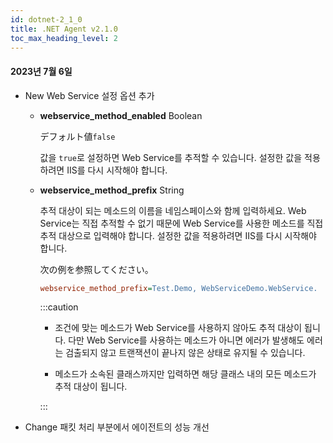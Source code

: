 ```yaml
---
id: dotnet-2_1_0
title: .NET Agent v2.1.0
toc_max_heading_level: 2
---
```


#### 2023년 7월 6일

-   <Status>New</Status> Web Service 설정 옵션 추가

    -   **webservice_method_enabled** <span class='type'>Boolean</span>

        デフォルト値`false`

        값을 `true`로 설정하면 Web Service를 추적할 수 있습니다. 설정한 값을 적용하려면 IIS를 다시 시작해야 합니다.

    -   **webservice_method_prefix** <span class='type'>String</span>

        추적 대상이 되는 메소드의 이름을 네임스페이스와 함께 입력하세요. Web Service는 직접 추적할 수 없기 때문에 Web Service를 사용한 메소드를 직접 추적 대상으로 입력해야 합니다. 설정한 값을 적용하려면 IIS를 다시 시작해야 합니다.

        次の例を参照してください。

        ```ini title='whatap.conf'
        webservice_method_prefix=Test.Demo, WebServiceDemo.WebService.
        ```

        :::caution

        -   조건에 맞는 메소드가 Web Service를 사용하지 않아도 추적 대상이 됩니다. 다만 Web Service를 사용하는 메소드가 아니면 에러가 발생해도 에러는 검출되지 않고 트랜잭션이 끝나지 않은 상태로 유지될 수 있습니다.

        -   메소드가 소속된 클래스까지만 입력하면 해당 클래스 내의 모든 메소드가 추적 대상이 됩니다.

        :::

-   <Status>Change</Status> 패킷 처리 부분에서 에이전트의 성능 개선
